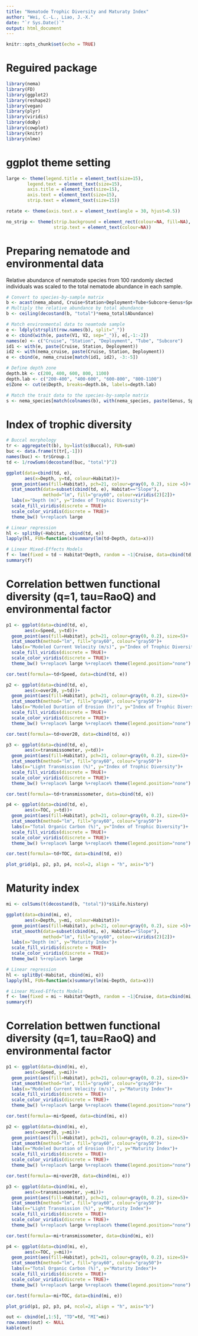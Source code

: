 ```yaml
---
title: "Nematode Trophic Diversity and Maturaty Index"
author: "Wei, C.-L., Liao, J.-X."
date: "`r Sys.Date()`"
output: html_document
---
```


```r
knitr::opts_chunk$set(echo = TRUE)
```

# Reguired package
```r
library(nema)
library(FD)
library(ggplot2)
library(reshape2)
library(vegan)
library(plyr)
library(viridis)
library(doBy)
library(cowplot)
library(knitr)
library(nlme)
```

# ggplot theme setting
```r
large <- theme(legend.title = element_text(size=15),
        legend.text = element_text(size=15),
        axis.title = element_text(size=15),
        axis.text = element_text(size=15),
        strip.text = element_text(size=15))

rotate <- theme(axis.text.x = element_text(angle = 30, hjust=0.5))

no_strip <- theme(strip.background = element_rect(colour=NA, fill=NA),
                  strip.text = element_text(colour=NA))
```

# Preparing nematode and environmental data
Relative abundance of nematode species from 100 randomly slected individuals was scaled to the total nematode abundance in each sample.
```r
# Convert to species-by-sample matrix
b <- acast(nema_abund, Cruise+Station+Deployment+Tube+Subcore~Genus+Species, fill=0)
# Multiply the relative abundance by total abundance
b <- ceiling(decostand(b, "total")*nema_total$Abundance)

# Match environmental data to neamtode sample
e <- ldply(strsplit(row.names(b), split="_"))
e <- cbind(with(e, paste(V1, V2, sep="_")), e[,-1:-2])
names(e) <- c("Cruise", "Station", "Deployment", "Tube", "Subcore")
id1 <- with(e, paste(Cruise, Station, Deployment))
id2 <- with(nema_cruise, paste(Cruise, Station, Deployment))
e <- cbind(e, nema_cruise[match(id1, id2), -3:-5])

# Define depth zone
depth.bk <- c(200, 400, 600, 800, 1100)
depth.lab <- c("200-400", "400-600", "600-800", "800-1100")
e$Zone <- cut(e$Depth, breaks=depth.bk, labels=depth.lab)

# Match the trait data to the species-by-sample matrix
s <- nema_species[match(colnames(b), with(nema_species, paste(Genus, Species, sep="_"))),]
```

# Index of trophic diversity
```r
# Buccal morphology
tr <- aggregate(t(b), by=list(s$Buccal), FUN=sum)
buc <- data.frame(t(tr[,-1]))
names(buc) <- tr$Group.1
td <- 1/rowSums(decostand(buc, "total")^2)
```

```r
ggplot(data=cbind(td, e), 
       aes(x=Depth, y=td, colour=Habitat))+
  geom_point(aes(fill=Habitat), pch=21, colour=gray(0, 0.2), size =5)+
  stat_smooth(data=subset(cbind(td, e), Habitat=="Slope"), 
              method="lm", fill="gray60", colour=viridis(2)[2])+
  labs(x="Depth (m)", y="Index of Trophic Diversity")+
  scale_fill_viridis(discrete = TRUE)+
  scale_color_viridis(discrete = TRUE)+
  theme_bw() %+replace% large

# Linear regression
hl <- splitBy(~Habitat, cbind(td, e))
lapply(hl, FUN=function(x)summary(lm(td~Depth, data=x)))

# Linear Mixed-Effects Models
f <- lme(fixed = td ~ Habitat*Depth, random = ~1|Cruise, data=cbind(td, e), method = "REML", weights=varIdent(form=~1|Cruise))
summary(f)
```

# Correlation bettwen functional diversity (q=1, tau=RaoQ) and environmental factor
```r
p1 <- ggplot(data=cbind(td, e), 
       aes(x=Speed, y=td))+
  geom_point(aes(fill=Habitat), pch=21, colour=gray(0, 0.2), size=5)+
  stat_smooth(method="lm", fill="gray60", colour="gray50")+
  labs(x="Modeled Current Velocity (m/s)", y="Index of Trophic Diversity")+
  scale_fill_viridis(discrete = TRUE)+
  scale_color_viridis(discrete = TRUE)+
  theme_bw() %+replace% large %+replace% theme(legend.position="none")

cor.test(formula=~td+Speed, data=cbind(td, e))
```

```r
p2 <- ggplot(data=cbind(td, e), 
       aes(x=over20, y=td))+
  geom_point(aes(fill=Habitat), pch=21, colour=gray(0, 0.2), size=5)+
  stat_smooth(method="lm", fill="gray60", colour="gray50")+
  labs(x="Modeled Duration of Erosion (hr)", y="Index of Trophic Diversity")+
  scale_fill_viridis(discrete = TRUE)+
  scale_color_viridis(discrete = TRUE)+
  theme_bw() %+replace% large %+replace% theme(legend.position="none")

cor.test(formula=~td+over20, data=cbind(td, e))
```

```r
p3 <- ggplot(data=cbind(td, e), 
       aes(x=transmissometer, y=td))+
  geom_point(aes(fill=Habitat), pch=21, colour=gray(0, 0.2), size=5)+
  stat_smooth(method="lm", fill="gray60", colour="gray50")+
  labs(x="Light Transmission (%)", y="Index of Trophic Diversity")+
  scale_fill_viridis(discrete = TRUE)+
  scale_color_viridis(discrete = TRUE)+
  theme_bw() %+replace% large %+replace% theme(legend.position="none")

cor.test(formula=~td+transmissometer, data=cbind(td, e))
```


```r
p4 <- ggplot(data=cbind(td, e), 
       aes(x=TOC, y=td))+
  geom_point(aes(fill=Habitat), pch=21, colour=gray(0, 0.2), size=5)+
  stat_smooth(method="lm", fill="gray60", colour="gray50")+
  labs(x="Total Organic Carbon (%)", y="Index of Trophic Diversity")+
  scale_fill_viridis(discrete = TRUE)+
  scale_color_viridis(discrete = TRUE)+
  theme_bw() %+replace% large %+replace% theme(legend.position="none")

cor.test(formula=~td+TOC, data=cbind(td, e))
```

```r
plot_grid(p1, p2, p3, p4, ncol=2, align = "h", axis="b")
```

# Maturity index
```r
mi <- colSums(t(decostand(b, "total"))*s$Life.history)
```

```r
ggplot(data=cbind(mi, e), 
       aes(x=Depth, y=mi, colour=Habitat))+
  geom_point(aes(fill=Habitat), pch=21, colour=gray(0, 0.2), size =5)+
  stat_smooth(data=subset(cbind(mi, e), Habitat=="Slope"), 
              method="lm", fill="gray60", colour=viridis(2)[2])+
  labs(x="Depth (m)", y="Maturity Index")+
  scale_fill_viridis(discrete = TRUE)+
  scale_color_viridis(discrete = TRUE)+
  theme_bw() %+replace% large

# Linear regression
hl <- splitBy(~Habitat, cbind(mi, e))
lapply(hl, FUN=function(x)summary(lm(mi~Depth, data=x)))

# Linear Mixed-Effects Models
f <- lme(fixed = mi ~ Habitat*Depth, random = ~1|Cruise, data=cbind(mi, e), method = "REML", weights=varIdent(form=~1|Cruise))
summary(f)
```

# Correlation bettwen functional diversity (q=1, tau=RaoQ) and environmental factor
```r
p1 <- ggplot(data=cbind(mi, e), 
       aes(x=Speed, y=mi))+
  geom_point(aes(fill=Habitat), pch=21, colour=gray(0, 0.2), size=5)+
  stat_smooth(method="lm", fill="gray60", colour="gray50")+
  labs(x="Modeled Current Velocity (m/s)", y="Maturity Index")+
  scale_fill_viridis(discrete = TRUE)+
  scale_color_viridis(discrete = TRUE)+
  theme_bw() %+replace% large %+replace% theme(legend.position="none")

cor.test(formula=~mi+Speed, data=cbind(mi, e))
```

```r
p2 <- ggplot(data=cbind(mi, e), 
       aes(x=over20, y=mi))+
  geom_point(aes(fill=Habitat), pch=21, colour=gray(0, 0.2), size=5)+
  stat_smooth(method="lm", fill="gray60", colour="gray50")+
  labs(x="Modeled Duration of Erosion (hr)", y="Maturity Index")+
  scale_fill_viridis(discrete = TRUE)+
  scale_color_viridis(discrete = TRUE)+
  theme_bw() %+replace% large %+replace% theme(legend.position="none")

cor.test(formula=~mi+over20, data=cbind(mi, e))
```

```r
p3 <- ggplot(data=cbind(mi, e), 
       aes(x=transmissometer, y=mi))+
  geom_point(aes(fill=Habitat), pch=21, colour=gray(0, 0.2), size=5)+
  stat_smooth(method="lm", fill="gray60", colour="gray50")+
  labs(x="Light Transmission (%)", y="Maturity Index")+
  scale_fill_viridis(discrete = TRUE)+
  scale_color_viridis(discrete = TRUE)+
  theme_bw() %+replace% large %+replace% theme(legend.position="none")

cor.test(formula=~mi+transmissometer, data=cbind(mi, e))
```


```r
p4 <- ggplot(data=cbind(mi, e), 
       aes(x=TOC, y=mi))+
  geom_point(aes(fill=Habitat), pch=21, colour=gray(0, 0.2), size=5)+
  stat_smooth(method="lm", fill="gray60", colour="gray50")+
  labs(x="Total Organic Carbon (%)", y="Maturity Index")+
  scale_fill_viridis(discrete = TRUE)+
  scale_color_viridis(discrete = TRUE)+
  theme_bw() %+replace% large %+replace% theme(legend.position="none")

cor.test(formula=~mi+TOC, data=cbind(mi, e))
```

```r
plot_grid(p1, p2, p3, p4, ncol=2, align = "h", axis="b")
```

```r
out <- cbind(e[,1:5], "TD"=td, "MI"=mi)
row.names(out) <- NULL
kable(out)
```
